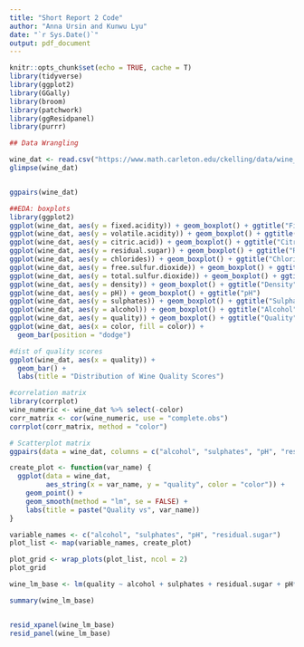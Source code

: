 ```yaml
---
title: "Short Report 2 Code"
author: "Anna Ursin and Kunwu Lyu"
date: "`r Sys.Date()`"
output: pdf_document
---
```

```r
knitr::opts_chunk$set(echo = TRUE, cache = T)
library(tidyverse)
library(ggplot2)
library(GGally)
library(broom)
library(patchwork)
library(ggResidpanel)
library(purrr)
```


```r
## Data Wrangling

wine_dat <- read.csv("https://www.math.carleton.edu/ckelling/data/wine_project.csv")
glimpse(wine_dat)


ggpairs(wine_dat)
```

```r
##EDA: boxplots
library(ggplot2)
ggplot(wine_dat, aes(y = fixed.acidity)) + geom_boxplot() + ggtitle("Fixed Acidity")
ggplot(wine_dat, aes(y = volatile.acidity)) + geom_boxplot() + ggtitle("Volatile Acidity")
ggplot(wine_dat, aes(y = citric.acid)) + geom_boxplot() + ggtitle("Citric Acid")
ggplot(wine_dat, aes(y = residual.sugar)) + geom_boxplot() + ggtitle("Residual Sugar")
ggplot(wine_dat, aes(y = chlorides)) + geom_boxplot() + ggtitle("Chlorides")
ggplot(wine_dat, aes(y = free.sulfur.dioxide)) + geom_boxplot() + ggtitle("Free Sulfur Dioxide")
ggplot(wine_dat, aes(y = total.sulfur.dioxide)) + geom_boxplot() + ggtitle("Total Sulfur Dioxide")
ggplot(wine_dat, aes(y = density)) + geom_boxplot() + ggtitle("Density")
ggplot(wine_dat, aes(y = pH)) + geom_boxplot() + ggtitle("pH")
ggplot(wine_dat, aes(y = sulphates)) + geom_boxplot() + ggtitle("Sulphates")
ggplot(wine_dat, aes(y = alcohol)) + geom_boxplot() + ggtitle("Alcohol")
ggplot(wine_dat, aes(y = quality)) + geom_boxplot() + ggtitle("Quality")
ggplot(wine_dat, aes(x = color, fill = color)) +
  geom_bar(position = "dodge")
```
```r
#dist of quality scores
ggplot(wine_dat, aes(x = quality)) + 
  geom_bar() + 
  labs(title = "Distribution of Wine Quality Scores")
```

```r
#correlation matrix
library(corrplot)
wine_numeric <- wine_dat %>% select(-color)
corr_matrix <- cor(wine_numeric, use = "complete.obs")
corrplot(corr_matrix, method = "color")
```

```r
# Scatterplot matrix
ggpairs(data = wine_dat, columns = c("alcohol", "sulphates", "pH", "residual.sugar", "color", "quality"))

create_plot <- function(var_name) {
  ggplot(data = wine_dat, 
         aes_string(x = var_name, y = "quality", color = "color")) +
    geom_point() +
    geom_smooth(method = "lm", se = FALSE) + 
    labs(title = paste("Quality vs", var_name))
}

variable_names <- c("alcohol", "sulphates", "pH", "residual.sugar")
plot_list <- map(variable_names, create_plot)

plot_grid <- wrap_plots(plot_list, ncol = 2)
plot_grid

wine_lm_base <- lm(quality ~ alcohol + sulphates + residual.sugar + pH*color, data = wine_dat)

summary(wine_lm_base)


resid_xpanel(wine_lm_base)
resid_panel(wine_lm_base)
```


